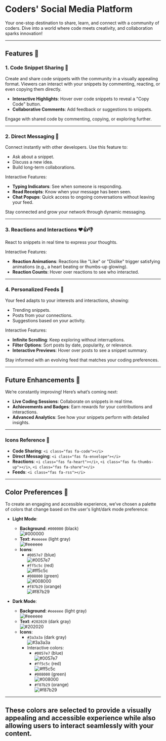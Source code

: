 
<Meta title="About the Project/Coders' Social Media" />

# Coders' Social Media Platform  
Your one-stop destination to share, learn, and connect with a community of coders. Dive into a world where code meets creativity, and collaboration sparks innovation!  

---

## Features 🌟  

### 1. **Code Snippet Sharing** 🚀  
Create and share code snippets with the community in a visually appealing format. Viewers can interact with your snippets by commenting, reacting, or even copying them directly.  

- **Interactive Highlights**: Hover over code snippets to reveal a "Copy Code" button.  
- **Collaborative Comments**: Add feedback or suggestions to snippets.  

<div style={{ display: 'flex', gap: '1rem', alignItems: 'center' }}>
  <div style={{ width: '100px', height: '100px', display: 'flex', justifyContent: 'center', alignItems: 'center' }}>
    <i class="fas fa-code fa-3x"></i>
  </div>
  <p>Engage with shared code by commenting, copying, or exploring further.</p>
</div>

---

### 2. **Direct Messaging 💬**  
Connect instantly with other developers. Use this feature to:  
- Ask about a snippet.  
- Discuss a new idea.  
- Build long-term collaborations.  

Interactive Features:  
- **Typing Indicators**: See when someone is responding.  
- **Read Receipts**: Know when your message has been seen.  
- **Chat Popups**: Quick access to ongoing conversations without leaving your feed.  

<div style={{ display: 'flex', gap: '1rem', alignItems: 'center' }}>
  <div style={{ width: '100px', height: '100px', display: 'flex', justifyContent: 'center', alignItems: 'center' }}>
    <i class="fas fa-envelope fa-3x"></i>
  </div>
  <p>Stay connected and grow your network through dynamic messaging.</p>
</div>

---

### 3. **Reactions and Interactions ❤️👍👎**  
React to snippets in real time to express your thoughts.  

Interactive Features:  
- **Reaction Animations**: Reactions like "Like" or "Dislike" trigger satisfying animations (e.g., a heart beating or thumbs-up glowing).  
- **Reaction Counts**: Hover over reactions to see who interacted.  

<div style={{ display: 'flex', gap: '1rem', alignItems: 'center' }}>
  <div style={{ width: '100px', height: '100px', display: 'flex', justifyContent: 'center', alignItems: 'center' }}>
    <i class="fas fa-heart fa-3x" style={{ color: 'red' }}></i>
  </div>
  <div style={{ width: '100px', height: '100px', display: 'flex', justifyContent: 'center', alignItems: 'center' }}>
    <i class="fas fa-thumbs-up fa-3x" style={{ color: 'blue' }}></i>
  </div>
  <div style={{ width: '100px', height: '100px', display: 'flex', justifyContent: 'center', alignItems: 'center' }}>
    <i class="fas fa-share fa-3x" style={{ color: 'green' }}></i>
  </div>
</div>

---

### 4. **Personalized Feeds 📰**  
Your feed adapts to your interests and interactions, showing:  
- Trending snippets.  
- Posts from your connections.  
- Suggestions based on your activity.  

Interactive Features:  
- **Infinite Scrolling**: Keep exploring without interruptions.  
- **Filter Options**: Sort posts by date, popularity, or relevance.  
- **Interactive Previews**: Hover over posts to see a snippet summary.  

<div style={{ display: 'flex', gap: '1rem', alignItems: 'center' }}>
  <div style={{ width: '100px', height: '100px', display: 'flex', justifyContent: 'center', alignItems: 'center' }}>
    <i class="fas fa-rss fa-3x" style={{ color: 'orange' }}></i>
  </div>
  <p>Stay informed with an evolving feed that matches your coding preferences.</p>
</div>

---

## Future Enhancements 🔮  

We’re constantly improving! Here’s what’s coming next:  
- **Live Coding Sessions**: Collaborate on snippets in real time.  
- **Achievements and Badges**: Earn rewards for your contributions and interactions.  
- **Advanced Analytics**: See how your snippets perform with detailed insights.  

---

### Icons Reference 📌  
- **Code Sharing**: `<i class="fas fa-code"></i>`  
- **Direct Messaging**: `<i class="fas fa-envelope"></i>`  
- **Reactions**: `<i class="fas fa-heart"></i>`, `<i class="fas fa-thumbs-up"></i>`, `<i class="fas fa-share"></i>`  
- **Feeds**: `<i class="fas fa-rss"></i>`  

---

## Color Preferences 🌈  

To create an engaging and accessible experience, we’ve chosen a palette of colors that change based on the user's light/dark mode preference:  

- **Light Mode**:  
    - **Background**: `#000000` (black)  
      ![#000000](https://via.placeholder.com/50/000000/000000?text=+)  
    - **Text**: `#eeeeee` (light gray)  
      ![#eeeeee](https://via.placeholder.com/50/eeeeee/eeeeee?text=+)  
    - **Icons**:  
      - `#0057e7` (blue)  
        ![#0057e7](https://via.placeholder.com/50/0057e7/0057e7?text=+)  
      - `#ff5c5c` (red)  
        ![#ff5c5c](https://via.placeholder.com/50/ff5c5c/ff5c5c?text=+)  
      - `#008000` (green)  
        ![#008000](https://via.placeholder.com/50/008000/008000?text=+)  
      - `#f87b29` (orange)  
        ![#f87b29](https://via.placeholder.com/50/f87b29/f87b29?text=+)  

- **Dark Mode**:  
    - **Background**: `#eeeeee` (light gray)  
      ![#eeeeee](https://via.placeholder.com/50/eeeeee/eeeeee?text=+)  
    - **Text**: `#202020` (dark gray)  
      ![#202020](https://via.placeholder.com/50/202020/202020?text=+)  
    - **Icons**:  
      - `#3a3a3a` (dark gray)  
        ![#3a3a3a](https://via.placeholder.com/50/3a3a3a/3a3a3a?text=+)  
      - Interactive colors:  
        - `#0057e7` (blue)  
          ![#0057e7](https://via.placeholder.com/50/0057e7/0057e7?text=+)  
        - `#ff5c5c` (red)  
          ![#ff5c5c](https://via.placeholder.com/50/ff5c5c/ff5c5c?text=+)  
        - `#008000` (green)  
          ![#008000](https://via.placeholder.com/50/008000/008000?text=+)  
        - `#f87b29` (orange)  
          ![#f87b29](https://via.placeholder.com/50/f87b29/f87b29?text=+)

---

These colors are selected to provide a visually appealing and accessible experience while also allowing users to interact seamlessly with your content.
---
